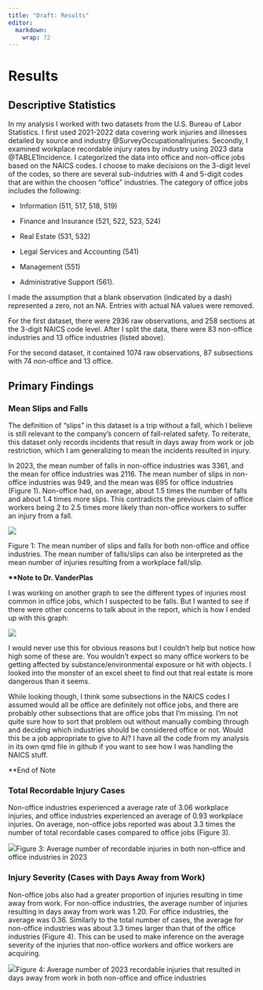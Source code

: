 ```yaml
---
title: "Draft: Results"
editor: 
  markdown: 
    wrap: 72
---
```


# Results

## Descriptive Statistics

In my analysis I worked with two datasets from the U.S. Bureau of Labor
Statistics. I first used 2021-2022 data covering work injuries and
illnesses detailed by source and industry @SurveyOccupationalInjuries.
Secondly, I examined workplace recordable injury rates by industry using
2023 data @TABLE1Incidence. I categorized the data into office and
non-office jobs based on the NAICS codes. I choose to make decisions on
the 3-digit level of the codes, so there are several sub-indutries with
4 and 5-digit codes that are within the choosen "office" industries. The
category of office jobs includes the following:

-   Information (511, 517, 518, 519)

-   Finance and Insurance (521, 522, 523, 524)

-   Real Estate (531, 532)

-   Legal Services and Accounting (541)

-   Management (551)

-   Administrative Support (561).

I made the assumption that a blank observation (indicated by a dash)
represented a zero, not an NA. Entries with actual NA values were
removed.

For the first dataset, there were 2936 raw observations, and 258
sections at the 3-digit NAICS code level. After I split the data, there
were 83 non-office industries and 13 office industries (listed above).

For the second dataset, it contained 1074 raw observations, 87
subsections with 74 non-office and 13 office.

## Primary Findings

### Mean Slips and Falls

The definition of "slips" in this dataset is a trip without a fall,
which I believe is still relevant to the company's concern of
fall-related safety. To reiterate, this dataset only records incidents
that result in days away from work or job restriction, which I am
generalizing to mean the incidents resulted in injury.

In 2023, the mean number of falls in non-office industries was 3361, and
the mean for office industries was 2116. The mean number of slips in
non-office industries was 949, and the mean was 695 for office
industries (Figure 1). Non-office had, on average, about 1.5 times the
number of falls and about 1.4 times more slips. This contradicts the
previous claim of office workers being 2 to 2.5 times more likely than
non-office workers to suffer an injury from a fall.

![](images/clipboard-3063715368.png)

Figure 1: The mean number of slips and falls for both non-office and
office industries. The mean number of falls/slips can also be
interpreted as the mean number of injuries resulting from a workplace
fall/slip.

**\*\*Note to Dr. VanderPlas**

I was working on another graph to see the different types of injuries
most common in office jobs, which I suspected to be falls. But I wanted
to see if there were other concerns to talk about in the report, which
is how I ended up with this graph:

![](images/clipboard-1488343162.png)

I would never use this for obvious reasons but I couldn't help but
notice how high some of these are. You wouldn't expect so many office
workers to be getting affected by substance/environmental exposure or
hit with objects. I looked into the monster of an excel sheet to find
out that real estate is more dangerous than it seems.

While looking though, I think some subsections in the NAICS codes I
assumed would all be office are definitely not office jobs, and there
are probably other subsections that are office jobs that I'm missing.
I'm not quite sure how to sort that problem out without manually combing
through and deciding which industries should be considered office or
not. Would this be a job appropriate to give to AI? I have all the code
from my analysis in its own qmd file in github if you want to see how I
was handling the NAICS stuff.

\*\*End of Note

### Total Recordable Injury Cases

Non-office industries experienced a average rate of 3.06 workplace
injuries, and office industries experienced an average of 0.93 workplace
injuries. On average, non-office jobs reported was about 3.3 times the
number of total recordable cases compared to office jobs (Figure 3).

![](images/clipboard-3366280658.png)Figure 3: Average number of
recordable injuries in both non-office and office industries in 2023

### Injury Severity (Cases with Days Away from Work)

Non-office jobs also had a greater proportion of injuries resulting in
time away from work. For non-office industries, the average number of
injuries resulting in days away from work was 1.20. For office
industries, the average was 0.36. Similarly to the total number of
cases, the average for non-office industries was about 3.3 times larger
than that of the office industries (Figure 4). This can be used to make
inference on the average severity of the injuries that non-office
workers and office workers are acquiring.

![](images/clipboard-2258917691.png)Figure 4: Average number of 2023
recordable injuries that resulted in days away from work in both
non-office and office industries
